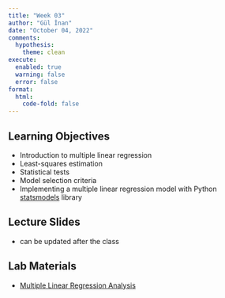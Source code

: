 ```yaml
---
title: "Week 03"
author: "Gül İnan"
date: "October 04, 2022"
comments:
  hypothesis: 
    theme: clean
execute: 
  enabled: true
  warning: false
  error: false
format: 
  html:
    code-fold: false
---
```


## Learning Objectives

-   Introduction to multiple linear regression
-   Least-squares estimation
-   Statistical tests
-   Model selection criteria
-   Implementing a multiple linear regression model with Python [statsmodels](https://www.statsmodels.org/stable/index.html) library

## Lecture Slides

- can be updated after the class

<object data="https://nbviewer.org/github/MAT555E-Fall22/MAT555E-Fall22.github.io/blob/main/lectures/Week_03/Week_03_Intro_MLR.pdf" width="750" height="600" type='application/pdf'></object>


## Lab Materials

- [Multiple Linear Regression Analysis](https://colab.research.google.com/github/MAT555E-Fall22/MAT555E-Fall22.github.io/blob/main/lectures/Week_03/Week_03_MLR.ipynb) 

